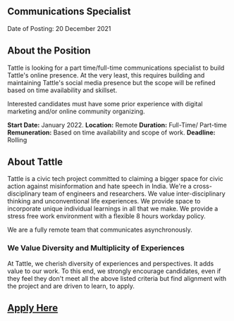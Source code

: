 ## Communications Specialist

Date of Posting: 20 December 2021

## About the Position
Tattle is looking for a part time/full-time communications specialist to build Tattle's online presence. At the very least, this requires building and maintaining Tattle's social media presence but the scope will be refined based on time availability and skillset.        

Interested candidates must have some prior experience with digital marketing and/or online community organizing.   


**Start Date:** January 2022.
**Location:** Remote
**Duration:** Full-Time/ Part-time
**Remuneration:** Based on time availability and scope of work. 
**Deadline:** Rolling 

## About Tattle
Tattle is a civic tech project committed to claiming a bigger space for civic action against misinformation and hate speech in India. We're a cross-disciplinary team of engineers and researchers. We value inter-disciplinary thinking and unconventional life experiences. We provide space to incorporate unique individual learnings in all that we make. We provide a stress free work environment with a flexible 8 hours workday policy. 


We are a fully remote team that communicates asynchronously.
### We Value Diversity and Multiplicity of Experiences
At Tattle, we cherish diversity of experiences and perspectives. It adds value to our work. To this end, we strongly encourage candidates, even if they feel they don't meet all the above listed criteria but find alignment with the project and are driven to learn, to apply.

## [Apply Here](https://docs.google.com/forms/d/e/1FAIpQLSf9kH9vWZoscBzxMITtxbTlmUJlogj9HejsZXUjs_H1dzssuQ/viewform?usp=sf_link)
